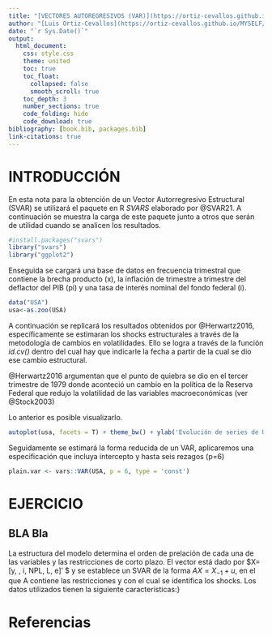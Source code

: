 ```yaml
---
title: "[VECTORES AUTOREGRESIVOS (VAR)](https://ortiz-cevallos.github.io/VAR/PDF.pdf)"
author: "[Luis Ortiz-Cevallos](https://ortiz-cevallos.github.io/MYSELF/)"
date: "`r Sys.Date()`"
output:
  html_document:
    css: style.css
    theme: united
    toc: true
    toc_float:
      collapsed: false
      smooth_scroll: true
    toc_depth: 3
    number_sections: true
    code_folding: hide
    code_download: true
bibliography: [book.bib, packages.bib]
link-citations: true
---
```

<script>
   $(document).ready(function() {
     $head = $('#header');
     $head.prepend('<img src=\"logo2.png\" style=\"float: right;width: 100px;\"/>')
   });
</script>


# INTRODUCCIÓN

En esta nota para la obtención de un Vector Autorregresivo Estructural (SVAR) se utilizará el paquete en R *SVARS* elaborado por @SVAR21. A continuación se muestra la carga de este paquete junto a otros que serán de utilidad cuando se analicen los resultados. 

```r
#install.packages("svars")
library("svars")
library("ggplot2")
```

Enseguida se cargará una base de datos en frecuencia trimestral que contiene la brecha producto (x), la inflación de trimestre a trimestre del deflactor del PIB (pi) y una tasa de interés nominal del fondo federal (i).
```r
data("USA")
usa<-as.zoo(USA)
```

A continuación se replicará los resultados obtenidos por @Herwartz2016, específicamente se estimaran los shocks estructurales a través de la metodología de cambios en volatilidades. Ello se logra a través de la función *id.cv()* dentro del cual hay que indicarle la fecha a partir de la cual se dio ese cambio estructural.

@Herwartz2016 argumentan que el punto de quiebra se dio en el tercer trimestre de 1979 donde aconteció un cambio en la política de la Reserva Federal que redujo la volatilidad de las variables macroeconómicas (ver @Stock2003)

Lo anterior es posible visualizarlo.

```r
autoplot(usa, facets = T) + theme_bw() + ylab('Evolución de series de USA')
```

Seguidamente se estimará la forma reducida de un VAR, aplicaremos una especificación que incluya intercepto y hasta seis rezagos (p=6)

```r
plain.var <- vars::VAR(USA, p = 6, type = 'const')
```

# EJERCICIO

## BLA Bla

La estructura del modelo determina el orden de prelación de cada una de las variables y las restricciones de corto plazo.
El vector está dado por $X=[y, \pi, i, NPL, L, e]' $ y se establece un SVAR de la forma $AX=X_{-1}+u$, en el que A contiene las restricciones y con el cual se identifica los shocks.
Los datos utilizados tienen la siguiente características:}
\begin{eqnarray}
AX&=\begin{bmatrix}
1 & 0 & 1 & 0 & 0 & 0  \\
1 & 1 & 0 & 0 & 0 & 0 \\
0 & 1 & 1 & 1 & 0 & 0 \\
0 & 0 & 0 & 1 & 0 & 0 \\
1 & 1 & 1 & 1 & 1 & 0 \\
1 & 1 & 1 & 1 & 1 & 1 \end{bmatrix}
\begin{bmatrix}
y \\
\pi \\
i\\
NPL\\
L\\
e\end{bmatrix}
\end{eqnarray}


# Referencias {-}
